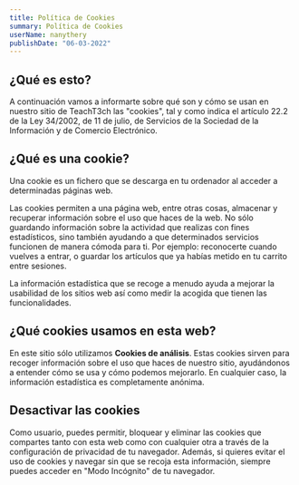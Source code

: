 ```yaml
---
title: Política de Cookies
summary: Política de Cookies
userName: nanythery
publishDate: "06-03-2022"
---
```


## ¿Qué es esto?

A continuación vamos a informarte sobre qué son y cómo se usan en nuestro sitio de TeachT3ch las "cookies", tal y como indica el artículo 22.2 de la Ley 34/2002, de 11 de julio, de Servicios de la Sociedad de la Información y de Comercio Electrónico.

## ¿Qué es una cookie?

Una cookie es un fichero que se descarga en tu ordenador al acceder a determinadas páginas web.

Las cookies permiten a una página web, entre otras cosas, almacenar y recuperar información sobre el uso que haces de la web. No sólo guardando información sobre la actividad que realizas con fines estadísticos, sino también ayudando a que determinados servicios funcionen de manera cómoda para ti. Por ejemplo: reconocerte cuando vuelves a entrar, o guardar los artículos que ya habías metido en tu carrito entre sesiones.

La información estadística que se recoge a menudo ayuda a mejorar la usabilidad de los sitios web así como medir la acogida que tienen las funcionalidades.

## ¿Qué cookies usamos en esta web?

En este sitio sólo utilizamos **Cookies de análisis**. Estas cookies sirven para recoger información sobre el uso que haces de nuestro sitio, ayudándonos a entender cómo se usa y cómo podemos mejorarlo. En cualquier caso, la información estadística es completamente anónima.

## Desactivar las cookies

Como usuario, puedes permitir, bloquear y eliminar las cookies que compartes tanto con esta web como con cualquier otra a través de la configuración de privacidad de tu navegador.
Además, si quieres evitar el uso de cookies y navegar sin que se recoja esta información, siempre puedes acceder en "Modo Incógnito" de tu navegador.
